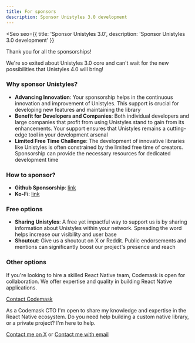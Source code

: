 ```yaml
---
title: For sponsors
description: Sponsor Unistyles 3.0 development
---
```



<Seo
    seo={{
        title: 'Sponsor Unistyles 3.0',
        description: 'Sponsor Unistyles 3.0 development'
    }}
>

<Card>
Thank you for all the sponsorships!

We're so exited about Unistyles 3.0 core and can't wait for the new possibilities that Unistyles 4.0 will bring!
</Card>

### Why sponsor Unistyles?

- **Advancing Innovation**: Your sponsorship helps in the continuous innovation and improvement of Unistyles. This support is crucial for developing new features and maintaining the library
- **Benefit for Developers and Companies**: Both individual developers and large companies that profit from using Unistyles stand to gain from its enhancements. Your support ensures that Unistyles remains a cutting-edge tool in your development arsenal
- **Limited Free Time Challenge**: The development of innovative libraries like Unistyles is often constrained by the limited free time of creators. Sponsorship can provide the necessary resources for dedicated development time

### How to sponsor?

- **Github Sponsorship**: [link](https://github.com/sponsors/jpudysz)
- **Ko-Fi**: [link](https://ko-fi.com/jpudysz)

### Free options
- **Sharing Unistyles**: A free yet impactful way to support us is by sharing information about Unistyles within your network. Spreading the word helps increase our visibility and user base
- **Shoutout**: Give us a shoutout on X or Reddit. Public endorsements and mentions can significantly boost our project's presence and reach

### Other options

<Aside title="Hire Codemask team">
If you're looking to hire a skilled React Native team, Codemask is open for collaboration. We offer expertise and quality in building React Native applications.

[Contact Codemask](https://codemask.com/contact)

</Aside>

<Aside title="Build something extraordinary">
As a Codemask CTO I'm open to share my knowledge and expertise in the React Native ecosystem.
Do you need help building a custom native library, or a private project? I'm here to help.

[Contact me on X](https://x.com/jpudysz) or [Contact me with email](mailto:jacekpudysz@gmail.com)
</Aside>

</Seo>
